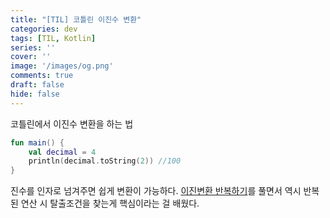 ```yaml
---
title: "[TIL] 코틀린 이진수 변환"
categories: dev
tags: [TIL, Kotlin]
series: ''
cover: ''
image: '/images/og.png'
comments: true
draft: false
hide: false
---
```


코틀린에서 이진수 변환을 하는 법
```kotlin
fun main() {
    val decimal = 4
    println(decimal.toString(2)) //100
}
```
진수를 인자로 넘겨주면 쉽게 변환이 가능하다.
[이진변환 반복하기](https://school.programmers.co.kr/learn/courses/30/lessons/70129)를 풀면서 역시 반복된 연산 시 탈출조건을 찾는게 핵심이라는 걸 배웠다. 
